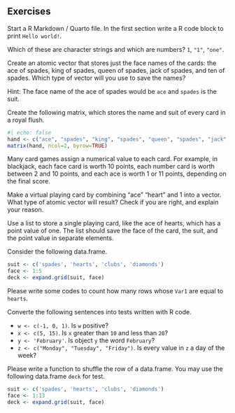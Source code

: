 ## Exercises



::: {#exr-}
Start a R Markdown / Quarto file. In the first section write a R code block to print `Hello world!`.
:::


::: {#exr-}
Which of these are character strings and which are numbers? `1`, `"1"`, `"one"`.
:::


::: {#exr-}
Create an atomic vector that stores just the face names of the cards: the ace of spades, king of spades, queen of spades, jack of spades, and ten of spades. Which type of vector will you use to save the names?

Hint: The face name of the ace of spades would be `ace` and `spades` is the suit.
:::



::: {#exr-}
Create the following matrix, which stores the name and suit of every card in a royal flush.

```r
#| echo: false
hand <- c("ace", "spades", "king", "spades", "queen", "spades", "jack", "spades", "ten", "spades")
matrix(hand, ncol=2, byrow=TRUE)
```
:::



::: {#exr-}
Many card games assign a numerical value to each card. For example, in blackjack, each face card is worth 10 points, each number card is worth between 2 and 10 points, and each ace is worth 1 or 11 points, depending on the final score.

Make a virtual playing card by combining “ace” “heart” and 1 into a vector. What type of atomic vector will result? Check if you are right, and explain your reason.
:::



::: {#exr-}
Use a list to store a single playing card, like the ace of hearts, which has a point value of one. The list should save the face of the card, the suit, and the point value in separate elements.
:::


::: {#exr-}
Consider the following data.frame.

```r
suit <- c('spades', 'hearts', 'clubs', 'diamonds')
face <- 1:5
deck <- expand.grid(suit, face)
```
Please write some codes to count how many rows whose `Var1` are equal to `hearts`.
:::


::: {#exr-}
Converte the following sentences into tests written with R code. 

- `w <- c(-1, 0, 1)`. Is `w` positive?
- `x <- c(5, 15)`. Is `x` greater than `10` and less than `20`?
- `y <- 'February'`. Is object `y` the word `February`?
- `z <- c("Monday", "Tuesday", "Friday")`. Is every value in `z` a day of the week?
:::





::: {#exr-}
Please write a function to shuffle the row of a data.frame. You may use the following data.frame `deck` for test.

```r
suit <- c('spades', 'hearts', 'clubs', 'diamonds')
face <- 1:13
deck <- expand.grid(suit, face)
```

:::